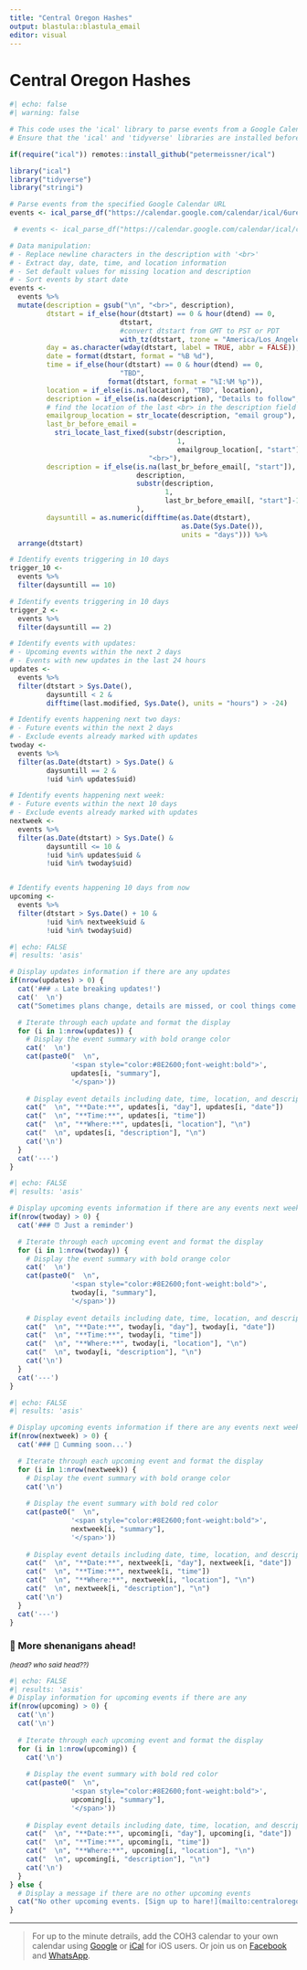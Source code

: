 ```yaml
---
title: "Central Oregon Hashes"
output: blastula::blastula_email
editor: visual
---
```


# Central Oregon Hashes

```r
#| echo: false
#| warning: false

# This code uses the 'ical' library to parse events from a Google Calendar and perform various data manipulations. Install from GitHub as the CRAN version does not import creation dates.
# Ensure that the 'ical' and 'tidyverse' libraries are installed before running this code.

if(require("ical")) remotes::install_github("petermeissner/ical")

library("ical") 
library("tidyverse")
library("stringi")

# Parse events from the specified Google Calendar URL
events <- ical_parse_df("https://calendar.google.com/calendar/ical/6ureum96qhgf13kj820i61ovq8%40group.calendar.google.com/public/basic.ics")

 # events <- ical_parse_df("https://calendar.google.com/calendar/ical/cae3r4u2uhucmmi9rvq5eu6obg%40group.calendar.google.com/public/basic.ics")

# Data manipulation: 
# - Replace newline characters in the description with '<br>'
# - Extract day, date, time, and location information
# - Set default values for missing location and description
# - Sort events by start date
events <- 
  events %>%
  mutate(description = gsub("\n", "<br>", description),
         dtstart = if_else(hour(dtstart) == 0 & hour(dtend) == 0,
                           dtstart, 
                           #convert dtstart from GMT to PST or PDT
                           with_tz(dtstart, tzone = "America/Los_Angeles")),
         day = as.character(wday(dtstart, label = TRUE, abbr = FALSE)),
         date = format(dtstart, format = "%B %d"),
         time = if_else(hour(dtstart) == 0 & hour(dtend) == 0,
                           "TBD", 
                        format(dtstart, format = "%I:%M %p")),
         location = if_else(is.na(location), "TBD", location),
         description = if_else(is.na(description), "Details to follow", description),
         # find the location of the last <br> in the description field that comes before the string "email group" and replace everything after it with a space.
         emailgroup_location = str_locate(description, "email group"),
         last_br_before_email = 
           stri_locate_last_fixed(substr(description, 
                                         1,      
                                         emailgroup_location[, "start"]),
                                  "<br>"),
         description = if_else(is.na(last_br_before_email[, "start"]),
                               description,
                               substr(description, 
                                      1,
                                      last_br_before_email[, "start"]-1)
                               ),
         daysuntill = as.numeric(difftime(as.Date(dtstart), 
                                          as.Date(Sys.Date()),
                                          units = "days"))) %>%
  arrange(dtstart)

# Identify events triggering in 10 days
trigger_10 <- 
  events %>%
  filter(daysuntill == 10)

# Identify events triggering in 10 days
trigger_2 <- 
  events %>%
  filter(daysuntill == 2)

# Identify events with updates:
# - Upcoming events within the next 2 days
# - Events with new updates in the last 24 hours
updates <- 
  events %>%
  filter(dtstart > Sys.Date(),
         daysuntill < 2 &
         difftime(last.modified, Sys.Date(), units = "hours") > -24)

# Identify events happening next two days:
# - Future events within the next 2 days
# - Exclude events already marked with updates
twoday <- 
  events %>%
  filter(as.Date(dtstart) > Sys.Date() &
         daysuntill == 2 &
         !uid %in% updates$uid) 

# Identify events happening next week:
# - Future events within the next 10 days
# - Exclude events already marked with updates
nextweek <- 
  events %>%
  filter(as.Date(dtstart) > Sys.Date() &
         daysuntill <= 10 &
         !uid %in% updates$uid &
         !uid %in% twoday$uid) 


# Identify events happening 10 days from now
upcoming <- 
  events %>%
  filter(dtstart > Sys.Date() + 10 &
         !uid %in% nextweek$uid &
         !uid %in% twoday$uid)

```

```r
#| echo: FALSE
#| results: 'asis'

# Display updates information if there are any updates
if(nrow(updates) > 0) {
  cat('### ⚠️ Late breaking updates!')
  cat('  \n')
  cat("Sometimes plans change, details are missed, or cool things come together at the last minute.  Here are updates we didn't want you to miss.")

  # Iterate through each update and format the display
  for (i in 1:nrow(updates)) {
    # Display the event summary with bold orange color
    cat('  \n')
    cat(paste0("  \n", 
               '<span style="color:#8E2600;font-weight:bold">',
               updates[i, "summary"],
               '</span>'))
    
    # Display event details including date, time, location, and description
    cat("  \n", "**Date:**", updates[i, "day"], updates[i, "date"])
    cat("  \n", "**Time:**", updates[i, "time"])
    cat("  \n", "**Where:**", updates[i, "location"], "\n")
    cat("  \n", updates[i, "description"], "\n")
    cat('\n')
  }
  cat('---')
}

```

```r
#| echo: FALSE
#| results: 'asis'

# Display upcoming events information if there are any events next week
if(nrow(twoday) > 0) {
  cat('### ⏰ Just a reminder')

  # Iterate through each upcoming event and format the display
  for (i in 1:nrow(twoday)) {
    # Display the event summary with bold orange color
    cat('  \n')
    cat(paste0("  \n", 
               '<span style="color:#8E2600;font-weight:bold">',
               twoday[i, "summary"],
               '</span>'))
    
    # Display event details including date, time, location, and description
    cat("  \n", "**Date:**", twoday[i, "day"], twoday[i, "date"])
    cat("  \n", "**Time:**", twoday[i, "time"])
    cat("  \n", "**Where:**", twoday[i, "location"], "\n")
    cat("  \n", twoday[i, "description"], "\n")
    cat('\n')
  }
  cat('---')
}

```

```r
#| echo: FALSE
#| results: 'asis'

# Display upcoming events information if there are any events next week
if(nrow(nextweek) > 0) {
  cat('### 👣 Cumming soon...')

  # Iterate through each upcoming event and format the display
  for (i in 1:nrow(nextweek)) {
    # Display the event summary with bold orange color
    cat('\n')
    
    # Display the event summary with bold red color
    cat(paste0("  \n", 
               '<span style="color:#8E2600;font-weight:bold">',
               nextweek[i, "summary"],
               '</span>'))
    
    # Display event details including date, time, location, and description
    cat("  \n", "**Date:**", nextweek[i, "day"], nextweek[i, "date"])
    cat("  \n", "**Time:**", nextweek[i, "time"])
    cat("  \n", "**Where:**", nextweek[i, "location"], "\n")
    cat("  \n", nextweek[i, "description"], "\n")
    cat('\n')
  }
  cat('---')
}

```

### 📆 More shenanigans ahead!

<sub>*(head? who said head??)*<sub>

```r
#| echo: FALSE
#| results: 'asis'
# Display information for upcoming events if there are any
if(nrow(upcoming) > 0) {
  cat('\n')
  cat('\n')
  
  # Iterate through each upcoming event and format the display
  for (i in 1:nrow(upcoming)) {
    cat('\n')
    
    # Display the event summary with bold red color
    cat(paste0("  \n", 
               '<span style="color:#8E2600;font-weight:bold">',
               upcoming[i, "summary"],
               '</span>'))
    
    # Display event details including date, time, location, and description
    cat("  \n", "**Date:**", upcoming[i, "day"], upcoming[i, "date"])
    cat("  \n", "**Time:**", upcoming[i, "time"])
    cat("  \n", "**Where:**", upcoming[i, "location"], "\n")
    cat("  \n", upcoming[i, "description"], "\n")
    cat('\n')
  }
} else {
  # Display a message if there are no other upcoming events
  cat("No other upcoming events. [Sign up to hare!](mailto:centraloregonhash@gmail.com?subject=Interested%20in%20haring)")
}

```

------------------------------------------------------------------------

> For up to the minute detrails, add the COH3 calendar to your own calendar using [Google](https://calendar.google.com/calendar/u/0/r?cid=6ureum96qhgf13kj820i61ovq8@group.calendar.google.com) or [iCal](https://calendar.google.com/calendar/ical/6ureum96qhgf13kj820i61ovq8%40group.calendar.google.com/public/basic.ics) for iOS users. Or join us on [Facebook](https://www.facebook.com/groups/527235744035261/) and [WhatsApp](https://chat.whatsapp.com/JXtmP6IyNlm9q8H7sidqH5).
